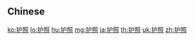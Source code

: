 {{also|護照}}
==Chinese==
{{zh-see|護照}}

[[ko:护照]]
[[lo:护照]]
[[hu:护照]]
[[mg:护照]]
[[ja:护照]]
[[th:护照]]
[[uk:护照]]
[[zh:护照]]